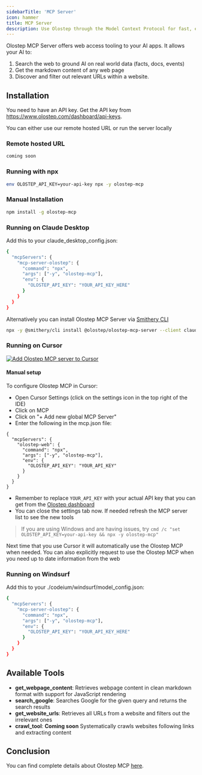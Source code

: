 ```yaml
---
sidebarTitle: 'MCP Server'
icon: hammer
title: MCP Server
description: Use Olostep through the Model Context Protocol for fast, efficient web data
---
```


Olostep MCP Server offers web access tooling to your AI apps. It allows your AI to:
1. Search the web to ground AI on real world data (facts, docs, events)
2. Get the markdown content of any web page
3. Discover and filter out relevant URLs within a website.


## Installation
You need to have an API key. Get the API key from https://www.olostep.com/dashboard/api-keys.

You can either use our remote hosted URL or run the server locally

### Remote hosted URL

```bash
coming soon
```

### Running with npx

```bash
env OLOSTEP_API_KEY=your-api-key npx -y olostep-mcp
```

### Manual Installation

```bash
npm install -g olostep-mcp
```

### Running on Claude Desktop

Add this to your claude_desktop_config.json:

```bash
{
  "mcpServers": {
    "mcp-server-olostep": {
      "command": "npx",
      "args": ["-y", "olostep-mcp"],
      "env": {
        "OLOSTEP_API_KEY": "YOUR_API_KEY_HERE"
      }
    }
  }
}
```

Alternatively you can install Olostep MCP Server via [Smithery CLI](https://smithery.ai/server/@olostep/olostep-mcp-server)

```bash
npx -y @smithery/cli install @olostep/olostep-mcp-server --client claude
```

### Running on Cursor

<a href="cursor://anysphere.cursor-deeplink/mcp/install?name=olostep-web&config=eyJjb21tYW5kIjoibnB4IiwiYXJncyI6WyIteSIsIm9sb3N0ZXAtbWNwIl0sImVudiI6eyJPTE9TVEVQX0FQSV9LRVkiOiJZT1VSX0FQSV9LRVkifX0%3D">
  <img src="https://cursor.com/deeplink/mcp-install-dark.png" alt="Add Olostep MCP server to Cursor" style={{ maxHeight: 32 }} />
</a>

#### Manual setup

To configure Olostep MCP in Cursor:

- Open Cursor Settings (click on the settings icon in the top right of the IDE)
- Click on MCP
- Click on "+ Add new global MCP Server"
 - Enter the following in the mcp.json file:
```
{
  "mcpServers": {
    "olostep-web": {
      "command": "npx",
      "args": ["-y", "olostep-mcp"],
      "env": {
        "OLOSTEP_API_KEY": "YOUR_API_KEY"
      }
    }
  }
}
```
- Remember to replace `YOUR_API_KEY` with your actual API key that you can get from the [Olostep dashboard](https://www.olostep.com/dashboard)
- You can close the settings tab now. If needed refresh the MCP server list to see the new tools


> If you are using Windows and are having issues, try `cmd /c "set OLOSTEP_API_KEY=your-api-key && npx -y olostep-mcp"`

Next time that you use Cursor it will automatically use the Olostep MCP when needed. You can also explicitly request to use the Olostep MCP when you need up to date information from the web



### Running on Windsurf
Add this to your ./codeium/windsurf/model_config.json:

```bash
{
  "mcpServers": {
    "mcp-server-olostep": {
      "command": "npx",
      "args": ["-y", "olostep-mcp"],
      "env": {
        "OLOSTEP_API_KEY": "YOUR_API_KEY_HERE"
      }
    }
  }
}
```

## Available Tools
- **get_webpage_content**: Retrieves webpage content in clean markdown format with support for JavaScript rendering
- **search_google**: Searches Google for the given query and returns the search results
- **get_website_urls**: Retrieves all URLs from a website and filters out the irrelevant ones
- **crawl_tool**: **Coming soon** Systematically crawls websites following links and extracting content

## Conclusion
You can find complete details about Olostep MCP [here](https://github.com/olostep/olostep-mcp-server).